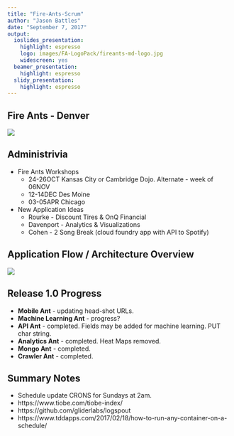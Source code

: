 ```yaml
---
title: "Fire-Ants-Scrum"
author: "Jason Battles"
date: "September 7, 2017"
output:
  ioslides_presentation:
    highlight: espresso
    logo: images/FA-LogoPack/fireants-md-logo.jpg
    widescreen: yes
  beamer_presentation:
    highlight: espresso
  slidy_presentation:
    highlight: espresso
---
```

## Fire Ants - Denver
![](images/FireAnts-Denver-20170831.png)


## Administrivia
- Fire Ants Workshops
    * 24-26OCT  Kansas City or Cambridge Dojo. Alternate - week of 06NOV
    * 12-14DEC  Des Moine
    * 03-05APR  Chicago
- New Application Ideas
    * Rourke - Discount Tires & OnQ Financial 
    * Davenport - Analytics & Visualizations
    * Cohen - 2 Song Break (cloud foundry app with API to Spotify)
    
## Application Flow / Architecture Overview
![](admin/mlb-pf-appflow-md.png)

## Release 1.0 Progress
* **Mobile Ant** - updating head-shot URLs.
* **Machine Learning Ant** - progress?
* **API Ant** - completed.  Fields may be added for machine learning. PUT char string.
* **Analytics Ant** - completed. Heat Maps removed. 
* **Mongo Ant** - completed.
* **Crawler Ant** - completed.

## Summary Notes
* Schedule update CRONS for Sundays at 2am.
* https://www.tiobe.com/tiobe-index/
* https://github.com/gliderlabs/logspout
* https://www.tddapps.com/2017/02/18/how-to-run-any-container-on-a-schedule/

                                
